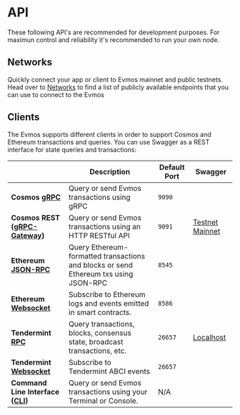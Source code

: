 # API

These following API's are recommended for development purposes. For maximun control and reliability it's recommended to run your own node.

## Networks

Quickly connect your app or client to Evmos mainnet and public testnets. Head over to [Networks](./api/networks) to find a list of publicly available endpoints that you can use to connect to the Evmos

## Clients

The Evmos supports different clients in order to support Cosmos and Ethereum transactions and queries. You can use Swagger as a REST interface for state queries and transactions:

|                                                                                  | Description                                                                          | Default Port | Swagger                                                             |
| -------------------------------------------------------------------------------- | ------------------------------------------------------------------------------------ | ------------ | ------------------------------------------------------------------- |
| **Cosmos [gRPC](./cosmos-grpc.md#cosmos-grpc)**                                  | Query or send Evmos transactions using gRPC                                          | `9090`       |                                                                     |
| **Cosmos REST ([gRPC-Gateway](./cosmos-grpc.md#cosmos-http-rest-grpc-gateway))** | Query or send Evmos transactions using an HTTP RESTful API                           | `9091`       | [Testnet](https://api.evmos.dev/) [Mainnet](https://api.evmos.org/) |
| **Ethereum [JSON-RPC](./ethereum-json-rpc/index.md)**                            | Query Ethereum-formatted transactions and blocks or send Ethereum txs using JSON-RPC | `8545`       |                                                                     |
| **Ethereum [Websocket](./ethereum-json-rpc/index.md#ethereum-websocket)**        | Subscribe to Ethereum logs and events emitted in smart contracts.                    | `8586`       |                                                                     |
| **Tendermint [RPC](#tendermint-rpc)**                                            | Query transactions, blocks, consensus state, broadcast transactions, etc.            | `26657`      | [Localhost](https://docs.tendermint.com/v0.34/rpc/)                 |
| **Tendermint [Websocket](#tendermint-websocket)**                                | Subscribe to Tendermint ABCI events                                                  | `26657`      |                                                                     |
| **Command Line Interface ([CLI](../../protocol/evmos-cli))**                     | Query or send Evmos transactions using your Terminal or Console.                     | N/A          |                                                                     |
